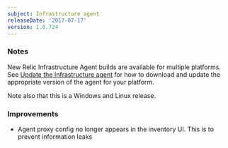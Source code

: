 ```yaml
---
subject: Infrastructure agent
releaseDate: '2017-07-17'
version: 1.0.724
---
```


### Notes

New Relic Infrastructure Agent builds are available for multiple platforms. See [Update the Infrastructure agent](https://docs.newrelic.com/docs/infrastructure/new-relic-infrastructure/installation/update-infrastructure-agent) for how to download and update the appropriate version of the agent for your platform.

Note also that this is a Windows and Linux release.

### Improvements

* Agent proxy config no longer appears in the inventory UI. This is to prevent information leaks
